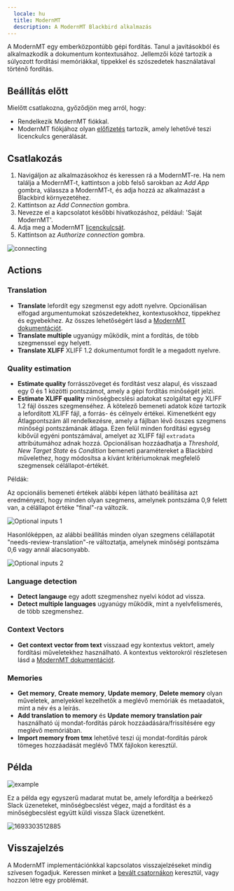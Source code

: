```yaml
---
  locale: hu
  title: ModernMT
  description: A ModernMT Blackbird alkalmazás
---
```


<LinkCard title="Megtekintés a Githubon" target="_blank" href="https://github.com/bb-io/ModernMT" icon="github" />

A ModernMT egy emberközpontúbb gépi fordítás. Tanul a javításokból és alkalmazkodik a dokumentum kontextusához. Jellemzői közé tartozik a súlyozott fordítási memóriákkal, tippekkel és szószedetek használatával történő fordítás.

## Beállítás előtt

Mielőtt csatlakozna, győződjön meg arról, hogy:

- Rendelkezik ModernMT fiókkal.
- ModernMT fiókjához olyan [előfizetés](https://modernmt.com/dashboard) tartozik, amely lehetővé teszi licenckulcs generálását.

## Csatlakozás

1. Navigáljon az alkalmazásokhoz és keressen rá a ModernMT-re. Ha nem találja a ModernMT-t, kattintson a jobb felső sarokban az _Add App_ gombra, válassza a ModernMT-t, és adja hozzá az alkalmazást a Blackbird környezetéhez.
2. Kattintson az _Add Connection_ gombra.
3. Nevezze el a kapcsolatot későbbi hivatkozáshoz, például: 'Saját ModernMT'.
4. Adja meg a ModernMT [licenckulcsát](https://modernmt.com/dashboard).
5. Kattintson az _Authorize connection_ gombra.

![connecting](https://raw.githubusercontent.com/bb-io/ModernMT/main/image/README/1693302180954.png)

## Actions

### Translation

- **Translate** lefordít egy szegmenst egy adott nyelvre. Opcionálisan elfogad argumentumokat szószedetekhez, kontextusokhoz, tippekhez és egyebekhez. Az összes lehetőségért lásd a [ModernMT dokumentációt](https://www.modernmt.com/api/#translate-text).
- **Translate multiple** ugyanúgy működik, mint a fordítás, de több szegmenssel egy helyett.
- **Translate XLIFF** XLIFF 1.2 dokumentumot fordít le a megadott nyelvre.

### Quality estimation

- **Estimate quality** forrásszöveget és fordítást vesz alapul, és visszaad egy 0 és 1 közötti pontszámot, amely a gépi fordítás minőségét jelzi.
- **Estimate XLIFF quality** minőségbecslési adatokat szolgáltat egy XLIFF 1.2 fájl összes szegmenséhez. A kötelező bemeneti adatok közé tartozik a lefordított XLIFF fájl, a forrás- és célnyelv értékei. Kimenetként egy Átlagpontszám áll rendelkezésre, amely a fájlban lévő összes szegmens minőségi pontszámának átlaga. Ezen felül minden fordítási egység kibővül egyéni pontszámával, amelyet az XLIFF fájl `extradata` attribútumához adnak hozzá. Opcionálisan hozzáadhatja a _Threshold_, _New Target State_ és _Condition_ bemeneti paramétereket a Blackbird művelethez, hogy módosítsa a kívánt kritériumoknak megfelelő szegmensek célállapot-értékét.


Példák:

Az opcionális bemeneti értékek alábbi képen látható beállítása azt eredményezi, hogy minden olyan szegmens, amelynek pontszáma 0,9 felett van, a célállapot értéke "final"-ra változik.

![Optional inputs 1](https://raw.githubusercontent.com/bb-io/ModernMT/main/image/README/MMTOptionalInput1.png)

Hasonlóképpen, az alábbi beállítás minden olyan szegmens célállapotát "needs-review-translation"-re változtatja, amelynek minőségi pontszáma 0,6 vagy annál alacsonyabb.

![Optional inputs 2](https://raw.githubusercontent.com/bb-io/ModernMT/main/image/README/MMTOptionalInput2.png)

### Language detection

- **Detect langauge** egy adott szegmenshez nyelvi kódot ad vissza.
- **Detect multiple languages** ugyanúgy működik, mint a nyelvfelismerés, de több szegmenshez.

### Context Vectors

- **Get context vector from text** visszaad egy kontextus vektort, amely fordítási műveletekhez használható. A kontextus vektorokról részletesen lásd a [ModernMT dokumentációt](https://www.modernmt.com/api/#context-vector).

### Memories

- **Get memory**, **Create memory**, **Update memory**, **Delete memory** olyan műveletek, amelyekkel kezelhetők a meglévő memóriák és metaadatok, mint a név és a leírás.
- **Add translation to memory** és **Update memory translation pair** használható új mondat-fordítás párok hozzáadására/frissítésére egy meglévő memóriában.
- **Import memory from tmx** lehetővé teszi új mondat-fordítás párok tömeges hozzáadását meglévő TMX fájlokon keresztül.

## Példa

![example](https://raw.githubusercontent.com/bb-io/ModernMT/main/image/README/1693303412326.png)

Ez a példa egy egyszerű madarat mutat be, amely lefordítja a beérkező Slack üzeneteket, minőségbecslést végez, majd a fordítást és a minőségbecslést együtt küldi vissza Slack üzenetként.

![1693303512885](https://raw.githubusercontent.com/bb-io/ModernMT/main/image/README/1693303512885.png)

## Visszajelzés

A ModernMT implementációnkkal kapcsolatos visszajelzéseket mindig szívesen fogadjuk. Keressen minket a [bevált csatornákon](https://www.blackbird.io/) keresztül, vagy hozzon létre egy problémát.